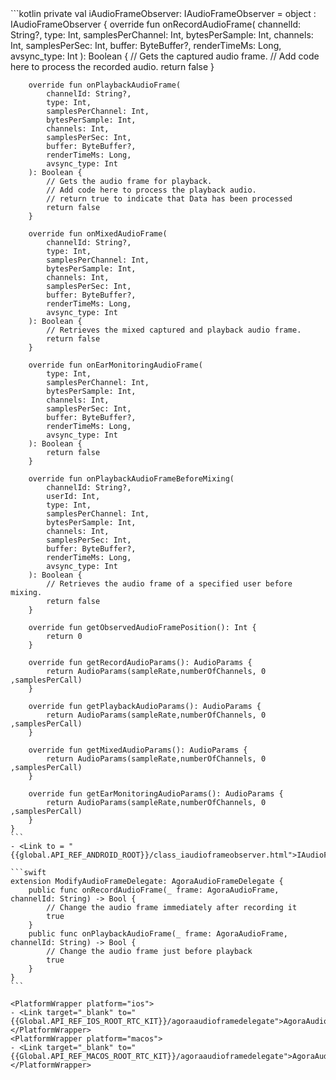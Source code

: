 <PlatformWrapper platform="android">
    ```kotlin
    private val iAudioFrameObserver: IAudioFrameObserver = object : IAudioFrameObserver {
        override fun onRecordAudioFrame(
            channelId: String?,
            type: Int,
            samplesPerChannel: Int,
            bytesPerSample: Int,
            channels: Int,
            samplesPerSec: Int,
            buffer: ByteBuffer?,
            renderTimeMs: Long,
            avsync_type: Int
        ): Boolean {
            // Gets the captured audio frame.
            // Add code here to process the recorded audio.
            return false
        }

        override fun onPlaybackAudioFrame(
            channelId: String?,
            type: Int,
            samplesPerChannel: Int,
            bytesPerSample: Int,
            channels: Int,
            samplesPerSec: Int,
            buffer: ByteBuffer?,
            renderTimeMs: Long,
            avsync_type: Int
        ): Boolean {
            // Gets the audio frame for playback.
            // Add code here to process the playback audio.
            // return true to indicate that Data has been processed
            return false
        }

        override fun onMixedAudioFrame(
            channelId: String?,
            type: Int,
            samplesPerChannel: Int,
            bytesPerSample: Int,
            channels: Int,
            samplesPerSec: Int,
            buffer: ByteBuffer?,
            renderTimeMs: Long,
            avsync_type: Int
        ): Boolean {
            // Retrieves the mixed captured and playback audio frame.
            return false
        }

        override fun onEarMonitoringAudioFrame(
            type: Int,
            samplesPerChannel: Int,
            bytesPerSample: Int,
            channels: Int,
            samplesPerSec: Int,
            buffer: ByteBuffer?,
            renderTimeMs: Long,
            avsync_type: Int
        ): Boolean {
            return false
        }

        override fun onPlaybackAudioFrameBeforeMixing(
            channelId: String?,
            userId: Int,
            type: Int,
            samplesPerChannel: Int,
            bytesPerSample: Int,
            channels: Int,
            samplesPerSec: Int,
            buffer: ByteBuffer?,
            renderTimeMs: Long,
            avsync_type: Int
        ): Boolean {
            // Retrieves the audio frame of a specified user before mixing.
            return false
        }

        override fun getObservedAudioFramePosition(): Int {
            return 0
        }

        override fun getRecordAudioParams(): AudioParams {
            return AudioParams(sampleRate,numberOfChannels, 0 ,samplesPerCall)
        }

        override fun getPlaybackAudioParams(): AudioParams {
            return AudioParams(sampleRate,numberOfChannels, 0 ,samplesPerCall)
        }

        override fun getMixedAudioParams(): AudioParams {
            return AudioParams(sampleRate,numberOfChannels, 0 ,samplesPerCall)
        }

        override fun getEarMonitoringAudioParams(): AudioParams {
            return AudioParams(sampleRate,numberOfChannels, 0 ,samplesPerCall)
        }
    }
    ```
    - <Link to = "{{global.API_REF_ANDROID_ROOT}}/class_iaudioframeobserver.html">IAudioFrameObserver</Link>
</PlatformWrapper>
<PlatformWrapper platform={["ios","macos"]}>

    ```swift
    extension ModifyAudioFrameDelegate: AgoraAudioFrameDelegate {
        public func onRecordAudioFrame(_ frame: AgoraAudioFrame, channelId: String) -> Bool {
            // Change the audio frame immediately after recording it
            true
        }
        public func onPlaybackAudioFrame(_ frame: AgoraAudioFrame, channelId: String) -> Bool {
            // Change the audio frame just before playback
            true
        }
    }
    ```

    <PlatformWrapper platform="ios">
    - <Link target="_blank" to="{{Global.API_REF_IOS_ROOT_RTC_KIT}}/agoraaudioframedelegate">AgoraAudioFrameDelegate</Link>
    </PlatformWrapper>
    <PlatformWrapper platform="macos">
    - <Link target="_blank" to="{{Global.API_REF_MACOS_ROOT_RTC_KIT}}/agoraaudioframedelegate">AgoraAudioFrameDelegate</Link>
    </PlatformWrapper>
</PlatformWrapper>
